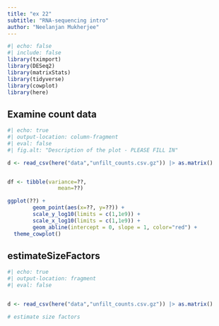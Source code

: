 ```yaml
---
title: "ex 22"
subtitle: "RNA-sequencing intro"
author: "Neelanjan Mukherjee"
---
```



```r
#| echo: false
#| include: false
library(tximport)
library(DESeq2)
library(matrixStats)
library(tidyverse)
library(cowplot)
library(here)
```


## Examine count data {.smaller}

```r
#| echo: true
#| output-location: column-fragment
#| eval: false
#| fig.alt: "Description of the plot - PLEASE FILL IN"

d <- read_csv(here("data","unfilt_counts.csv.gz")) |> as.matrix()


df <- tibble(variance=??,
                mean=??)

ggplot(??) +
        geom_point(aes(x=??, y=??)) +
        scale_y_log10(limits = c(1,1e9)) +
        scale_x_log10(limits = c(1,1e9)) +
        geom_abline(intercept = 0, slope = 1, color="red") +
  theme_cowplot()

```

## estimateSizeFactors {.smaller}


```r
#| echo: true
#| output-location: fragment
#| eval: false


d <- read_csv(here("data","unfilt_counts.csv.gz")) |> as.matrix()

# estimate size factors


```
